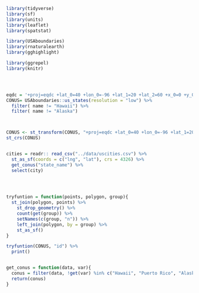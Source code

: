 ```r

library(tidyverse)
library(sf)
library(units)
library(leaflet)
library(spatstat)

library(USAboundaries)
library(rnaturalearth)
library(gghighlight)

library(ggrepel)
library(knitr)




eqdc = '+proj=eqdc +lat_0=40 +lon_0=-96 +lat_1=20 +lat_2=60 +x_0=0 +y_0=0 +datum=NAD83 +units=m +no_defs'
CONUS= USAboundaries::us_states(resolution = "low") %>%
  filter( name != "Hawaii") %>%
  filter( name != "Alaska")



CONUS <- st_transform(CONUS, "+proj=eqdc +lat_0=40 +lon_0=-96 +lat_1=20 +lat_2=60 +x_0=0 +y_0=0 +datum=NAD83 +units=m +no_defs")
st_crs(CONUS)


cities = readr:: read_csv("../data/uscities.csv") %>% 
  st_as_sf(coords = c("lng", "lat"), crs = 4326) %>% 
  get_conus("state_name") %>% 
  select(city)
  



tryfuntion = function(points, polygon, group){
  st_join(polygon, points) %>% 
    st_drop_geometry() %>% 
    count(get(group)) %>% 
    setNames(c(group, "n")) %>%
    left_join(polygon, by = group) %>% 
    st_as_sf() 
}

tryfuntion(CONUS, "id") %>% 
  print()


get_conus = function(data, var){
  conus = filter(data, !get(var) %in% c("Hawaii", "Puerto Rico", "Alaska"))
  return(conus)
}














```

